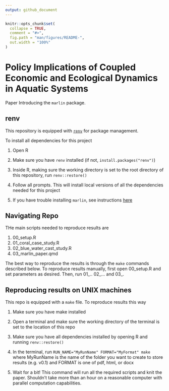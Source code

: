 ```yaml
---
output: github_document
---
```


<!-- README.md is generated from README.Rmd. Please edit that file -->

```r
knitr::opts_chunk$set(
  collapse = TRUE,
  comment = "#>",
  fig.path = "man/figures/README-",
  out.width = "100%"
)
```

# Policy Implications of Coupled Economic and Ecological Dynamics in Aquatic Systems

Paper Introducing the `marlin` package. 

## renv

This repository is equipped with [`renv`](https://rstudio.github.io/renv/) for package management. 

To install all dependencies for this project

1. Open R

2. Make sure you have `renv` installed (if not, `install.packages("renv")`)

3. Inside R, making sure the working directory is set to the root directory of this repository, run `renv::restore()`

4. Follow all prompts. This will install local versions of all the dependencies needed for this project

5. If you have trouble installing `marlin`, see instructions [here](https://danovando.github.io/marlin/#installation-troubleshooting)

## Navigating Repo

THe main scripts needed to reproduce results are 

1. 00_setup.R
2. 01_coral_case_study.R
3. 02_blue_water_cast_study.R
4. 03_marlin_paper.qmd

The best way to reproduce the results is through the `make` commands described below. To reproduce results manually, first open 00_setup.R and set parameters as desired. Then, run 01_.. 02_... and 03_. 


## Reproducing results on UNIX machines



This repo is equipped with a `make` file. To reproduce results this way

1. Make sure you have make installed

2. Open a terminal and make sure the working directory of the terminal is set to the location of this repo

3. Make sure you have all dependencies installed by opening R and running `renv::restore()`

4. In the terminal, run `RUN_NAME="MyRunName" FORMAT="MyFormat" make` where MyRunName is the name of the folder you want to create to store results (e.g. v0.1) and FORMAT is one of pdf, html, or docx

5. Wait for a bit! This command will run all the required scripts and knit the paper. Shouldn't take more than an hour on a reasonable computer with parallel computation capabilities. 
